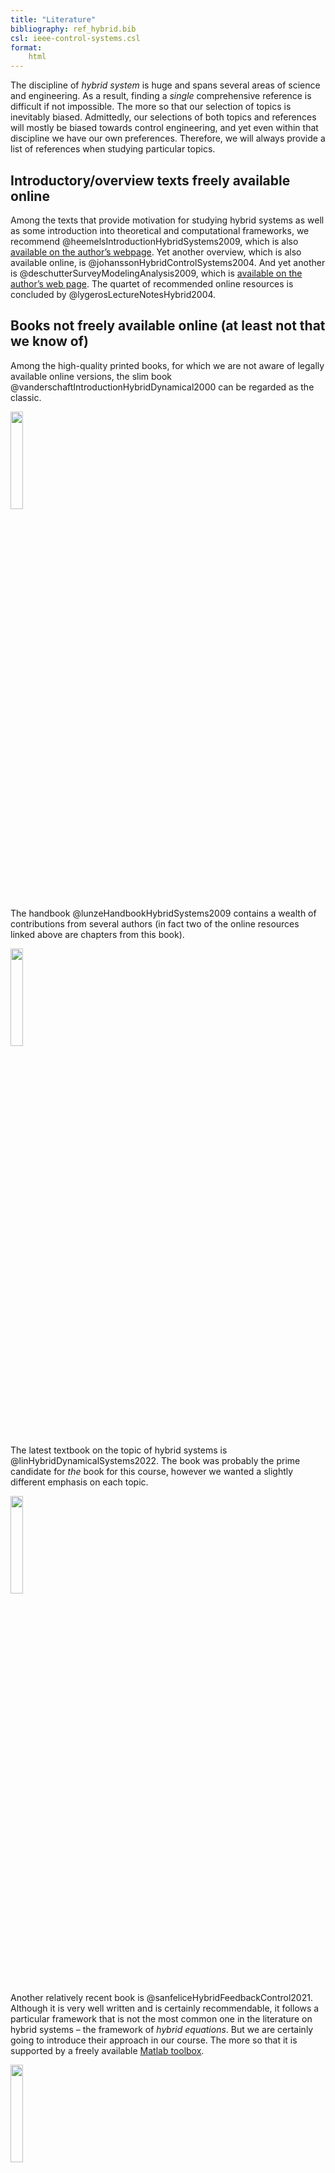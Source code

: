 ```yaml
---
title: "Literature"
bibliography: ref_hybrid.bib
csl: ieee-control-systems.csl
format:
    html     
---
```


The discipline of *hybrid system* is huge and spans several areas of science and engineering. As a result, finding a *single* comprehensive reference is difficult if not impossible. The more so that our selection of topics is inevitably biased. Admittedly, our selections of both topics and references will mostly be biased towards control engineering, and yet even within that discipline we have our own preferences. Therefore, we will always provide a list of references when studying particular topics. 

## Introductory/overview texts freely available online
Among the texts that provide motivation for studying hybrid systems as well as some introduction into theoretical and computational frameworks, we recommend @heemelsIntroductionHybridSystems2009, which is also [available on the author's webpage](https://heemels.tue.nl/content/papers/HeeLeh_BOOK_CONTRIB09a.pdf). Yet another overview, which is also available online, is @johanssonHybridControlSystems2004. And yet another is @deschutterSurveyModelingAnalysis2009, which is [available on the author's web page](https://pub.deschutter.info/abs/09_007.html). The quartet of recommended online resources is concluded by @lygerosLectureNotesHybrid2004.

## Books not freely available online (at least not that we know of)
Among the high-quality printed books, for which we are not aware of legally available online versions, the slim book @vanderschaftIntroductionHybridDynamical2000 can be regarded as the classic. 

![](intro_figures/van_der_schaft_hybrid_FRONT_PAGE.jpeg){ width=20% }

The handbook @lunzeHandbookHybridSystems2009 contains a wealth of contributions from several authors (in fact two of the online resources linked above are chapters from this book). 

![](intro_figures/lunze_hybrid_FRONT_PAGE.jpg){ width=20% }

The latest textbook on the topic of hybrid systems is @linHybridDynamicalSystems2022. The book was probably the prime candidate for *the* book for this course, however we wanted a slightly different emphasis on each topic.

![](intro_figures/lin_antsaklis_hybrid_FRONT_PAGE.jpg){ width=20% }

Another relatively recent book is @sanfeliceHybridFeedbackControl2021. Although it is very well written and is certainly recommendable, it follows a particular framework that is not the most common one in the literature on hybrid systems – the framework of *hybrid equations*. But we are certainly going to introduce their approach in our course. The more so that it is supported by a freely available [Matlab toolbox](https://www.mathworks.com/matlabcentral/fileexchange/102239-hybrid-equations-toolbox-beta).

![](intro_figures/sanfelice_hybrid_FRONT_PAGE.jpg){ width=20% }

The book @goebelHybridDynamicalSystems2012 can be regarded as a predecessor and/or complement of the just mentioned @sanfeliceHybridFeedbackControl2021. Although the book is not available online, a short version appears as an article @goebelHybridDynamicalSystems2009 in the popular [IEEE Control Systems magazine](https://ieeexplore.ieee.org/xpl/RecentIssue.jsp?punumber=37) (the one with color figures :-).

![](intro_figures/goebel_hybrid_FRONT_PAGE.jpg){ width=20% }

Last but not least, MPC methodology is specialized to hybrid systems in @borrelliPredictiveControlLinear2017. Unline the other books in this list, this one is freely available on the authors' webpage.

![](intro_figures/borrelli_hybrid_FRONT_PAGE.jpg){ width=20% }

This list of study resources on hybrid systems is by no means exhaustive. We will provide more references in the respective chapters.
